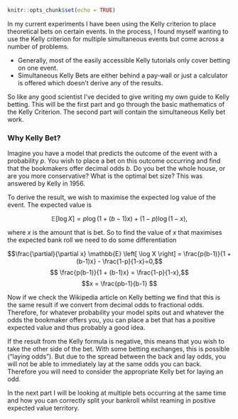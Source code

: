 ```r
knitr::opts_chunk$set(echo = TRUE)
```

In my current experiments I have been using the Kelly criterion to place theoretical bets on certain events. In the process, I found myself wanting to use the Kelly criterion for multiple simultaneous events but come across a number of problems. 

* Generally, most of the easily accessible Kelly tutorials only cover betting on one event. 
* Simultaneous Kelly Bets are either behind a pay-wall or just a calculator is offered which doesn't derive any of the results. 

So like any good scientist I've decided to give writing my own guide to Kelly betting. This will be the first part and go through the basic mathematics of the Kelly Criterion. The second part will contain the simultaneous Kelly bet work. 

### Why Kelly Bet? 

Imagine you have a model that predicts the outcome of the event with a probability $p$. You wish to place a bet on this outcome occurring and find that the bookmakers offer decimal odds $b$. Do you bet the whole house, or are you more conservative? What is the optimal bet size? This was answered by Kelly in 1956.


To derive the result, we wish to maximise the expected log value of the event. The expected value is 

$$\mathbb{E} \left[ \log X \right] = p \log (1+ (b-1) x) + (1-p) \log (1- x),$$

where $x$ is the amount that is bet. So to find the value of $x$ that maximises the expected bank roll we need to do some differentiation

$$\frac{\partial}{\partial x} \mathbb{E} \left[ \log X \right] = \frac{p(b-1)}{1 + (b-1)x} - \frac{1-p}{1-x}=0,$$
$$ \frac{p(b-1)}{1 + (b-1)x} = \frac{1-p}{1-x},$$
$$x = \frac{pb-1}{b-1} $$

Now if we check the Wikipedia article on Kelly betting we find that this is the same result if we convert from decimal odds to fractional odds. Therefore, for whatever probability your model spits out and whatever the odds the bookmaker offers you, you can place a bet that has a positive expected value and thus probably a good idea. 

If the result from the Kelly formula is negative, this means that you wish to take the other side of the bet. With some betting exchanges, this is possible ("laying odds"). But due to the spread between the back and lay odds, you will not be able to immediately lay at the same odds you can back. Therefore you will need to consider the appropriate Kelly bet for laying an odd. 
 
In the next part I will be looking at multiple bets occurring at the same time and how you can correctly split your bankroll whilst reaming in positive expected value territory. 

